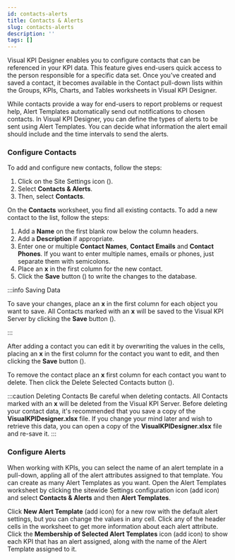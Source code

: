 ```yaml
---
id: contacts-alerts
title: Contacts & Alerts
slug: contacts-alerts
description: ''
tags: []
---
```



Visual KPI Designer enables you to configure contacts that can be referenced in your KPI data. This feature gives end-users quick access to the person responsible for a specific data set. Once you've created and saved a contact, it becomes available in the Contact pull-down lists within the Groups, KPIs, Charts, and Tables worksheets in Visual KPI Designer. 

While contacts provide a way for end-users to report problems or request help, Alert Templates automatically send out notifications to chosen contacts. In Visual KPI Designer, you can define the types of alerts to be sent using Alert Templates. You can decide what information the alert email should include and the time intervals to send the alerts.

### Configure Contacts

To add and configure new contacts, follow the steps:

1. Click on the Site Settings icon (<PngFont name='options28' />).
2. Select **Contacts & Alerts**.
3. Then, select **Contacts**.

<StylizedImage
  imgURL="img/site-settings/contacts-worksheet.png"
  alt="Visual Designer Contacts Worksheet"
/>

On the **Contacts** worksheet, you find all existing contacts. To add a new contact to the list, follow the steps:

1. Add a **Name** on the first blank row below the column headers.
2. Add a **Description** if appropriate.
3. Enter one or multiple **Contact Names**, **Contact Emails** and **Contact Phones**. If you want to enter multiple names, emails or phones, just separate them with semicolons. 
4. Place an **x** in the first column for the new contact. 
5. Click the **Save** button (<PngFont name='save28' />) to write the changes to the database.

:::info Saving Data

To save your changes, place an **x** in the first column for each object you want to save. All Contacts marked with an **x** will be saved to the Visual KPI Server by clicking the **Save** button (<PngFont name='save28' />).

:::

After adding a contact you can edit it by overwriting the values in the cells, placing an **x** in the first column for the contact you want to edit, and then clicking the **Save** button (<PngFont name='save28' />). 

To remove the contact place an **x** first column for each contact you want to delete. Then click the Delete Selected Contacts button (<PngFont name='clear28a' />). 

:::caution Deleting Contacts
  Be careful when deleting contacts. All Contacts marked with an **x** will be deleted from the Visual KPI Server. Before deleting your contact data, it's recommended that you save a copy of the **VisualKPIDesigner.xlsx** file. If you change your mind later and wish to retrieve this data, you can open a copy of the **VisualKPIDesigner.xlsx** file and re-save it.
:::

### Configure Alerts

When working with KPIs, you can select the name of an alert template in a pull-down, appling all of the alert attributes assigned to that template. You can create as many Alert Templates as you want. Open the Alert Templates worksheet by clicking the sitewide Settings configuration icon (add icon) and select **Contacts & Alerts** and then **Alert Templates**.

<StylizedImage
  imgURL="img/site-settings/alerttemplate-worksheet.png"
  alt="Alert Template Worksheet"
/>

Click **New Alert Template** (add icon) for a new row with the default alert settings, but you can change the values in any cell.  Click any of the header cells in the worksheet to get more information about each alert attribute. Click the **Membership of Selected Alert Templates** icon (add icon) to show each KPI that has an alert assigned, along with the name of the Alert Template assigned to it.

<StylizedImage
  imgURL="img/site-settings/alertmembership-worksheet.png"
  alt="Alert Membership Worksheet"
/>